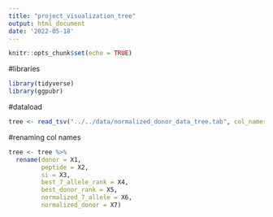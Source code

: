```yaml
---
title: "project_visualization_tree"
output: html_document
date: '2022-05-18'
---
```


```r
knitr::opts_chunk$set(echo = TRUE)
```


#libraries
```r
library(tidyverse)
library(ggpubr)
```

#dataload
```r
tree <- read_tsv("../../data/normalized_donor_data_tree.tab", col_names = FALSE)
```

#renaming col names
```r
tree <- tree %>% 
  rename(donor = X1, 
         peptide = X2, 
         si = X3, 
         best_7_allele_rank = X4, 
         best_donor_rank = X5, 
         normalized_7_allele = X6, 
         normalized_donor = X7)
```

